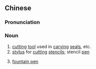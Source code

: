 {{also|铁笔}}
==Chinese==
{{zh-forms|s=铁笔}}

===Pronunciation===
{{zh-pron
|m=tiěbǐ
|c=tit3 bat1
|mn=qz,tw,xm,zz:thih-pit
|cat=n
}}

===Noun===
{{zh-noun}}

# [[cutting]] [[tool]] used in [[carve|carving]] [[seal]]s, etc.
# [[stylus]] for [[cut]]ting [[stencil]]s; stencil [[pen]]
# {{lb|zh|Min Nan}} [[fountain pen]]
